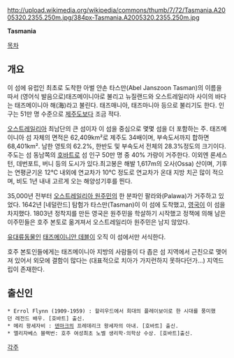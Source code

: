 http://upload.wikimedia.org/wikipedia/commons/thumb/7/72/Tasmania.A2005320.2355.250m.jpg/384px-Tasmania.A2005320.2355.250m.jpg

'''Tasmania'''

[[목차]]

== 개요 == 
이 섬에 유럽인 최초로 도착한 아벌 얀손 타스만(Abel Janszoon Tasman)의 이름을 따서 (영어식 발음으로)태즈메이니아로 불리고 뉴질랜드와 오스트레일리아 사이의 바다는 태즈메이니아 해(海)라고 불린다. 태즈매니아, 태즈마니아 등으로 불리기도 한다. 인구는 51만 명 수준으로 [[제주도]]보다 조금 적다.

[[오스트레일리아]] 최남단의 큰 섬이자 이 섬을 중심으로 몇몇 섬을 더 포함하는 주. 태즈메이니아 섬 자체의 면적은 62,409km²로 제주도 34배이며, 부속도서까지 합하면 68,401km². 남한 영토의 62.2%, 한반도 및 부속도서 전체의 28.3%정도의 크기이다. 주도는 섬 동남쪽의 [[호바트]]로 섬 인구 50만 명 중 40% 가량이 거주한다. 이외엔 론세스턴, 데번포트, 버니 등의 도시가 있다.최고봉은 해발 1,617m의 오사(Ossa) 산이며, 기후는 연평균기온 12℃ 내외에 연교차가 10℃ 정도로 연교차가 온대 지방 치곤 많이 적으며, 비도 1년 내내 고르게 오는 해양성기후를 띈다.

35,000년 전부터 [[오스트레일리아 원주민]]의 한 분파인 팔라와(Palawa)가 거주하고 있었다. 1642년 [네덜란드] 탐험가 타스만(Tasman)이 이 섬에 도착했고, [[영국]]이 이 섬을 차지했다. 1803년 정착지를 만든 영국은 원주민을 학살하기 시작했고 정책에 의해 남은 이주민들은 호주 본토로 옮겨져서 오스트레일리아 원주민은 남지 않았다.

[[유대류]]동물인 [[태즈메이니안 데블]]이 오직 이 섬에서만 서식한다.

호주 본토인들에게는 태즈메이니아 지방의 사람들이 다 좁은 섬 지역에서 근친으로 맺어져 있어서 외모에 결함이 많다는 (대표적으로 치아가 가지런하지 못하다던가...) 지역드립이 존재한다. 

== 출신인 ==

 * Errol Flynn (1909-1959) : 할리우드에서 희대의 플레이보이로 한 시대를 풍미했던 레전드 배우. [호바트] 출신.
 * 메리 왕세자비 : [[덴마크]]의 프레데리크 왕세자의 아내. [호바트] 출신.
 * 엘리자베스 블랙번: 호주 여성최초 노벨 생리학·의학상 수상. [호바트]출신.
[[각주]]
